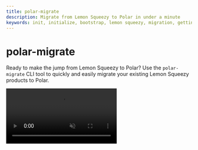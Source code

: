 ```yaml
---
title: polar-migrate
description: Migrate from Lemon Squeezy to Polar in under a minute
keywords: init, initialize, bootstrap, lemon squeezy, migration, getting started, polar, terminal, command line, cli, saas
---
```



# polar-migrate

Ready to make the jump from Lemon Squeezy to Polar? Use the `polar-migrate` CLI
tool to quickly and easily migrate your existing Lemon Squeezy products to
Polar.

<video src="/assets/docs/polar-migrate.mp4" muted autoPlay loop="1" />

## Getting Started

```bash
npx polar-migrate
```

## Supported Migrations

- Products & Variants
- License Keys
- Associated Files
- Discount Codes

<ShadowBox className="mt-12">
<GitHubIcon width={40} />
<h3>polar-migrate Repository</h3>
<p>The code is open source and available on GitHub</p>
<a href="https://github.com/polarsource/polar-migrate" target="_blank"><Button>View Code on GitHub</Button></a>
</ShadowBox>
